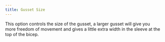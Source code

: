 ```yaml
---
title: Gusset Size
---
```


This option controls the size of the gusset, a larger gusset will give you more
freedom of movement and gives a little extra width in the sleeve at the top of
the bicep.
